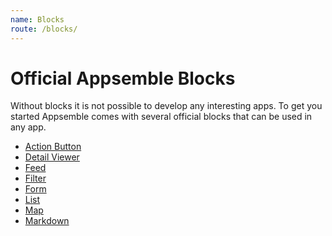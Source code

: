 ```yaml
---
name: Blocks
route: /blocks/
---
```


# Official Appsemble Blocks

Without blocks it is not possible to develop any interesting apps. To get you started Appsemble
comes with several official blocks that can be used in any app.

- [Action Button](./action-button.mdx)
- [Detail Viewer](./detail-viewer.mdx)
- [Feed](./feed.mdx)
- [Filter](./filter.mdx)
- [Form](./form.mdx)
- [List](./list.mdx)
- [Map](./map.mdx)
- [Markdown](./markdown.mdx)
